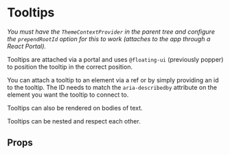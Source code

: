  
 
<Meta of={TooltipStories} />
 
# Tooltips

*You must have the `ThemeContextProvider` in the parent tree and configure the `prependRootId` option for this to work (attaches to the app through a React Portal).*
 
Tooltips are attached via a portal and uses `@floating-ui` (previously popper) to position the tooltip in the correct position.

You can attach a tooltip to an element via a ref or by simply providing an id to the tooltip. The ID needs to match the `aria-describedby` attribute
on the element you want the tooltip to connect to.
 
<Canvas of={TooltipStories.Default} />

Tooltips can also be rendered on bodies of text.

<Canvas of={TooltipStories.TextBlock} />

Tooltips can be nested and respect each other.

<Canvas of={TooltipStories.Nested} />


## Props

<Controls />